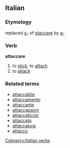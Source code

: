 ==Italian==
===Etymology===
replaced [[s-]] of [[staccare]] by [[a-]]
===Verb===
[[Category:Italian verbs]]
'''attaccare'''

# to [[stick]], to [[attach]]
# to [[attack]]

===Related terms===
*[[attaccabile]]
*[[attaccamento]]
*[[attaccante]]
*[[attaccapanni]]
*[[attaccaticcio]]
*[[attaccato]]
*[[attaccatura]]
*[[attacco]]